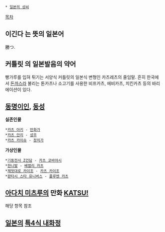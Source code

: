  * [[일본의 성씨]]

[[목차]]
== 이긴다 는 뜻의 일본어 ==
勝つ.

== 커틀릿 의 일본발음의 약어 ==
빵가루를 입혀 튀기는 서양식 커틀릿의 일본식 변형인 카츠레츠의 줄임말.
흔히 한국에서 [[돈까스]]라 불리는 톤카츠나 소고기를 사용한 비프카츠, 에비카츠, 치킨카츠 등의 바리에이션이 있다.

== [[동명이인]], [[동성]] ==
'''실존인물'''
 *[[카츠 아키]] - [[만화가]]
 *[[카츠 안리]] - [[성우]]
 *[[카츠 카이슈]] - [[정치가]]
'''가상인물'''
 *[[기동전사 Z건담]] - [[카츠 코바야시]]
 *[[한니발(드라마)|한니발]] - [[베벌리 카츠]]
 *[[제멋대로 카이조]] - [[카츠 카이조]]
 *[[판타시 스타 유니버스]] - [[플루엔 카츠]]

== [[아다치 미츠루]]의 만화 [[KATSU!]] ==
해당 항목 참조
== [[일본]]의 [[특4식 내화정]] ==

